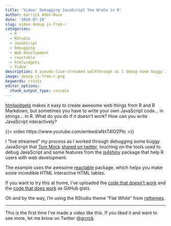 ```yaml
---
title: 'Video: Debugging JavaScript You Wrote in R'
author: Garrick Aden-Buie
date: '2020-07-20'
slug: video-debug-js-from-r
categories:
  - R
  - RStudio
  - JavaScript
  - Debugging
  - Web Development
  - reactable
  - htmlwidgets
  - Video
description: A pseudo-live-streamed walkthrough as I debug some buggy JavaScript written in R for a {reactable} htmlwidget.
image: debug-js-from-r.png
keywords: rstats
editor_options:
  chunk_output_type: console
---
```


<!-- Links -->
[htmlwidgets]: https://www.htmlwidgets.org/
[reactable]: https://glin.github.io/reactable
[thomas-mock]: https://twitter.com/thomas_mock
[rsthemes]: https://github.com/gadenbuie/rsthemes/
[js4shiny]: https://pkg.js4shiny.com

::: {.lead}
<span class="pkg">[htmlwidgets]</span> makes it easy to create awesome web things from R and R Markdown, but sometimes you have to write your own JavaScript code... in strings... in R. What do you do if it doesn't work? How can you write JavaScript interactively?
:::

{{< video https://www.youtube.com/embed/aNxT4IOZPtc >}}

I "live streamed" my process
as I worked through debugging
some buggy JavaScript that [Tom Mock][thomas-mock]
[shared on twitter](https://twitter.com/thomas_mock/status/1284932187352072192),
touching on the tools used
to debug JavaScript and
some features from the <span class="pkg">[js4shiny]</span> package
that help R users with web development.

The example uses the awesome <span class="pkg">[reactable]</span> package,
which helps you make some incredible HTML interactive HTML tables.

If you want to try this at home,
I've uploaded the
[code that doesn't work](https://gist.github.com/gadenbuie/9ce3a58a7f6109c23cdd68711a2623ae)
and the
[code that does work](https://gist.github.com/gadenbuie/7d8bb61476dcfa4459fb6e8b7a219022)
as GitHub gists.

Oh and by the way,
I'm using the RStudio theme "Flat White" from <span class="pkg">[rsthemes]</span>.

---

This is the first time I've made a video like this.
If you liked it and want to see more,
let me know on Twitter
[&commat;grrrck](https://twitter.com/grrrck).